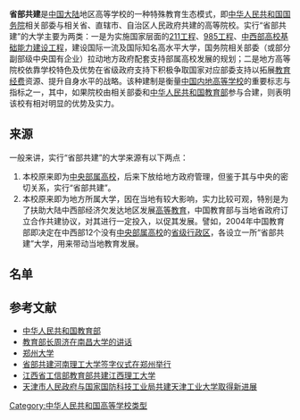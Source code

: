 {{not|部省合建}}
{{高校
|type =
* [[公立大学|公立大学]]
* 省属重点院校
* 部分[[中西部高校基础能力建设工程|中西部高校基础能力建设工程]]院校
* 部分[[211工程|211工程]]院校
* 部分[[双一流|“双一流”建设工程高校]]
|established = 2004年
|Affiliations =
* [[File:National_Emblem_of_the_People's_Republic_of_China.svg|18px]]　[[中华人民共和国教育部|中华人民共和国教育部]]（主导）
* [[File:National_Emblem_of_the_People's_Republic_of_China.svg|18px]]　[[中华人民共和国国务院|中华人民共和国国务院]]相关部委（及部级单位）
* [[File:National_Emblem_of_the_People's_Republic_of_China.svg|18px]]　[[中华人民共和国|中华人民共和国]]省级人民政府
* 部分[[中央企业|中央企业]]（副部级）
}}

'''省部共建'''是[[中国大陆|中国大陆]]地区高等学校的一种特殊教育生态模式，即[[中华人民共和国国务院|中华人民共和国国务院]]相关部委与相关省、直辖市、自治区人民政府共建的高等院校。实行“省部共建”的大学主要为两类：一是为实施国家层面的[[211工程|211工程]]、[[985工程|985工程]]、[[中西部高校基础能力建设工程|中西部高校基础能力建设工程]]，建设国际一流及国际知名高水平大学，国务院相关部委（或部分副部级中央国有企业）拉动地方政府配套支持部属高校发展的规划；二是地方高等院校依靠学校特色及优势在省级政府支持下积极争取国家对应部委支持以拓展[[教育经费|教育经费]]资源、提升自身水平的战略。该种建制是衡量[[中国内地高等学校列表|中国内地高等学校]]的重要标志与指标之一，其中，如果院校由相关部委和[[中华人民共和国教育部|中华人民共和国教育部]]参与合建，则表明该校有相对明显的优势及实力。

== 来源 ==
一般来讲，实行“省部共建”的大学来源有以下两点：
# 本校原来即为[[中央部属高校|中央部属高校]]，后来下放给地方政府管理，但鉴于其与中央的密切关系，实行“省部共建”。
# 本校原来即为地方所属大学，因在当地有较大影响，实力比较可观，特别是为了扶助大陆中西部经济欠发达地区发展[[高等教育|高等教育]]，中国教育部与当地省政府订立合作共建协议，对其进行一定投入，以促其发展。譬如，2004年中国教育部即决定在中西部12个没有[[中央部属高校|中央部属高校]]的[[省级行政区|省级行政区]]，各设立一所“省部共建”大学，用来带动当地教育发展。

== 名单 ==
{{中华人民共和国省部共建制高等院校}}

== 参考文献 ==
{{Reflist}}
* [https://web.archive.org/web/20070917065610/http://www.moe.edu.cn/edoas/website18/info13103.htm 中华人民共和国教育部]
* [http://www.ncu.edu.cn/schoolmate-web/campus/20041231-8.doc 教育部长周济在南昌大学的讲话] {{Wayback|url=http://www.ncu.edu.cn/schoolmate-web/campus/20041231-8.doc |date=20201109165253 }}
* [https://web.archive.org/web/20050626000121/http://www.zzu.edu.cn/ 郑州大学]
* [http://www.chinadaily.com.cn/dfpd/hen/bwzg/2011-06/17/content_12726918.htm 省部共建河南理工大学签字仪式在郑州举行] {{Wayback|url=http://www.chinadaily.com.cn/dfpd/hen/bwzg/2011-06/17/content_12726918.htm |date=20201130000605 }}
* [http://www.moe.gov.cn/publicfiles/business/htmlfiles/moe/moe_1485/201307/154259.html 江西省工信部教育部共建江西理工大学] {{Wayback|url=http://www.moe.gov.cn/publicfiles/business/htmlfiles/moe/moe_1485/201307/154259.html |date=20140222062239 }}
* [http://gyxxh.tj.gov.cn/newzixun/65360.htm 天津市人民政府与国家国防科技工业局共建天津工业大学取得新进展] {{Wayback|url=http://gyxxh.tj.gov.cn/newzixun/65360.htm |date=20200407201056 }}

[[Category:中华人民共和国高等学校类型|Category:中华人民共和国高等学校类型]]